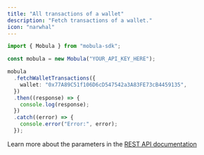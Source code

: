 ```yaml
---
title: "All transactions of a wallet"
description: "Fetch transactions of a wallet."
icon: "narwhal"
---
```


```typescript
import { Mobula } from "mobula-sdk";

const mobula = new Mobula("YOUR_API_KEY_HERE");

mobula
  .fetchWalletTransactions({
    wallet: "0x77A89C51f106D6cD547542a3A83FE73cB4459135",
  })
  .then((response) => {
    console.log(response);
  })
  .catch((error) => {
    console.error("Error:", error);
  });
```

Learn more about the parameters in the [REST API documentation](/rest-api-reference/endpoint/wallet-transactions)
